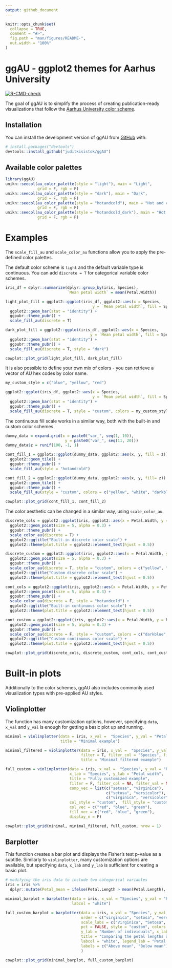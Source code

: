 ```yaml
---
output: github_document
---
```


<!-- README.md is generated from README.Rmd. Please edit that file -->

```r
knitr::opts_chunk$set(
  collapse = TRUE,
  comment = "#>",
  fig.path = "man/figures/README-",
  out.width = "100%"
)
```

# ggAU - ggplot2 themes for Aarhus University

<!-- badges: start -->
[![R-CMD-check](https://github.com/juditkisistok/ggAU/actions/workflows/R-CMD-check.yaml/badge.svg)](https://github.com/juditkisistok/ggAU/actions/workflows/R-CMD-check.yaml)
<!-- badges: end -->

The goal of ggAU is to simplify the process of creating publication-ready visualizations that follow the [Aarhus University color scheme](https://medarbejdere.au.dk/en/administration/communication/guidelines/guidelinesforcolours). 

## Installation

You can install the development version of ggAU from [GitHub](https://github.com/) with:

``` r
# install.packages("devtools")
devtools::install_github("juditkisistok/ggAU")
```

## Available color palettes

```r
library(ggAU)
unikn::seecol(au_color_palette(style = "light"), main = "Light", 
              grid = F, rgb = F)
unikn::seecol(au_color_palette(style = "dark"), main = "Dark", 
              grid = F, rgb = F)
unikn::seecol(au_color_palette(style = "hotandcold"), main = "Hot and cold", 
              grid = F, rgb = F)
unikn::seecol(au_color_palette(style = "hotandcold_dark"), main = "Hot and cold (dark)", 
              grid = F, rgb = F)
```

# Examples

The `scale_fill_au` and `scale_color_au` functions allow you to apply the pre-defined color palettes. 

The default color scheme is `light` and the default variable type is continuous. You can add `discrete = T` for categorical variable color schemes.

```r
iris_df = dplyr::summarize(dplyr::group_by(iris, Species), 
                           `Mean petal width` = mean(Petal.Width))

light_plot_fill = ggplot2::ggplot(iris_df, ggplot2::aes(x = Species, 
                                      y = `Mean petal width`, fill = Species)) +
  ggplot2::geom_bar(stat = "identity") +
  ggpubr::theme_pubr() +
  scale_fill_au(discrete = T)

dark_plot_fill = ggplot2::ggplot(iris_df, ggplot2::aes(x = Species, 
                                     y = `Mean petal width`, fill = Species)) +
  ggplot2::geom_bar(stat = "identity") +
  ggpubr::theme_pubr() +
  scale_fill_au(discrete = T, style = "dark")

cowplot::plot_grid(light_plot_fill, dark_plot_fill)
```

It is also possible to define your own mix of colors - you can retrieve a vector of AU hex codes by color name. 

```r
my_custom_style = c("blue", "yellow", "red")

ggplot2::ggplot(iris_df, ggplot2::aes(x = Species, 
                                      y = `Mean petal width`, fill = Species)) +
  ggplot2::geom_bar(stat = "identity") +
  ggpubr::theme_pubr() +
  scale_fill_au(discrete = T, style = "custom", colors = my_custom_style)
```

The continuous fill scale works in a similar way, both with the built-in and custom color schemes.
```r
dummy_data = expand.grid(x = paste0("var_", seq(1, 10)),
                          y = paste0("var_", seq(11, 20)))
dummy_data$z = runif(100, -1, 1)

cont_fill_1 = ggplot2::ggplot(dummy_data, ggplot2::aes(x, y, fill = z)) +
  ggplot2::geom_tile() +
  ggpubr::theme_pubr() +
  scale_fill_au(style = "hotandcold")

cont_fill_2 = ggplot2::ggplot(dummy_data, ggplot2::aes(x, y, fill= z)) +
  ggplot2::geom_tile() +
  ggpubr::theme_pubr() +
  scale_fill_au(style = "custom", colors = c("yellow", "white", "darkblue"))

cowplot::plot_grid(cont_fill_1, cont_fill_2)
```

The color aesthetic can be changed in a similar way, using `scale_color_au`.

```r
discrete_cols = ggplot2::ggplot(iris, ggplot2::aes(x = Petal.Width, y = Petal.Length, color = Species)) +
  ggplot2::geom_point(size = 5, alpha = 0.3) +
  ggpubr::theme_pubr() +
  scale_color_au(discrete = T) +
  ggplot2::ggtitle("Built-in discrete color scale") +
  ggplot2::theme(plot.title = ggplot2::element_text(hjust = 0.5))

discrete_custom = ggplot2::ggplot(iris, ggplot2::aes(x = Petal.Width, y = Petal.Length, color = Species)) +
  ggplot2::geom_point(size = 5, alpha = 0.3) +
  ggpubr::theme_pubr() +
  scale_color_au(discrete = T, style = "custom", colors = c("yellow", "magenta", "darkblue")) +
  ggplot2::ggtitle("Custom discrete color scale") +
  ggplot2::theme(plot.title = ggplot2::element_text(hjust = 0.5))

cont_cols = ggplot2::ggplot(iris, ggplot2::aes(x = Petal.Width, y = Petal.Length, color = Petal.Length)) +
  ggplot2::geom_point(size = 5, alpha = 0.3) +
  ggpubr::theme_pubr() +
  scale_color_au(discrete = F, style = "hotandcold") +
  ggplot2::ggtitle("Built-in continuous color scale") +
  ggplot2::theme(plot.title = ggplot2::element_text(hjust = 0.5))

cont_custom = ggplot2::ggplot(iris, ggplot2::aes(x = Petal.Width, y = Petal.Length, color = Petal.Length)) +
  ggplot2::geom_point(size = 5, alpha = 0.3) +
  ggpubr::theme_pubr() +
  scale_color_au(discrete = F, style = "custom", colors = c("darkblue", "yellow", "magenta")) +
  ggplot2::ggtitle("Custom continuous color scale") +
  ggplot2::theme(plot.title = ggplot2::element_text(hjust = 0.5))

cowplot::plot_grid(discrete_cols, discrete_custom, cont_cols, cont_custom)
```

# Built-in plots

Additionally to the color schemes, ggAU also includes commonly used visualization types with pre-applied AU styles.

## Violinplotter

The function has many customization options, however, specifying `data`, `x_val` and `y_val` is enough for getting a basic plot up and running.

```r
minimal = violinplotter(data = iris, x_val =  "Species", y_val = "Petal.Width",
                        title = "Minimal example")

minimal_filtered = violinplotter(data = iris, x_val =  "Species", y_val = "Petal.Width",
                                 filter = T, filter_col = "Species", filter_val = c("setosa", "virginica"),
                                 title = "Minimal filtered example")

full_custom = violinplotter(data = iris, x_val =  "Species", y_val = "Petal.Width", 
                            x_lab = "Species", y_lab = "Petal width", 
                            title = "Fully customized example",
                            filter = F, filter_col = NA, filter_val = NA,
                            comp_vec = list(c("setosa", "virginica"), 
                                            c("setosa", "versicolor"), 
                                            c("virginica", "versicolor")),
                            col_style = "custom",  fill_style = "custom", 
                            col_vec = c("red", "blue", "green"), 
                            fill_vec = c("red", "blue", "green"),
                            display_n = F)

cowplot::plot_grid(minimal, minimal_filtered, full_custom, nrow = 1)
```

## Barplotter

This function creates a bar plot and displays the Fisher's test p-value as a subtitle. Similarly to `violinplotter`, many customization options are available, but specifying `data`, `x_lab` and `y_lab` is sufficient for creating a basic plot.

```r
# modifying the iris data to include two categorical variables
iris = iris %>%
  dplyr::mutate(Petal_mean = ifelse(Petal.Length > mean(Petal.Length), "above_mean", "below_mean"))

minimal_barplot = barplotter(data = iris, x_val = "Species", y_val = "Petal_mean",
                             labcol = "white")

full_custom_barplot = barplotter(data = iris, x_val = "Species", y_val = "Petal_mean",
                                 order = c("virginica", "setosa", "versicolor"),
                                 scale_labs = c("Virginica", "Setosa", "Versicolor"),
                                 pct = FALSE, style = "custom", colors = c("darkblue", "magenta"),
                                 y_lab = "Number of individuals", x_lab = "",
                                 title = "Comparing the petal lengths of different species",
                                 labcol = "white", legend_lab = "Petal length category",
                                 labels = c("Above mean", "Below mean")
                                 )

cowplot::plot_grid(minimal_barplot, full_custom_barplot)
```

